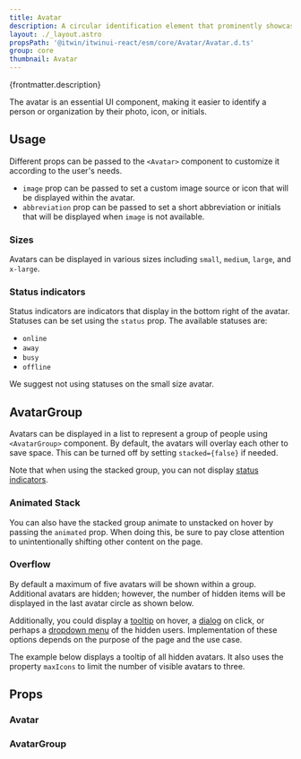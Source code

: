 ```yaml
---
title: Avatar
description: A circular identification element that prominently showcases the user's customized profile picture or their first and last name initials.
layout: ./_layout.astro
propsPath: '@itwin/itwinui-react/esm/core/Avatar/Avatar.d.ts'
group: core
thumbnail: Avatar
---
```



<p>{frontmatter.description}</p>

<LiveExample src='Avatar.main.tsx'>
  <AllExamples.AvatarMainExample client:load />
</LiveExample>

The avatar is an essential UI component, making it easier to identify a person or organization by their photo, icon, or initials.

## Usage

Different props can be passed to the `<Avatar>` component to customize it according to the user's needs.

- `image` prop can be passed to set a custom image source or icon that will be displayed within the avatar.
- `abbreviation` prop can be passed to set a short abbreviation or initials that will be displayed when `image` is not available.

<LiveExample src='Avatar.types.tsx'>
  <AllExamples.AvatarTypesExample client:load />
</LiveExample>

### Sizes

Avatars can be displayed in various sizes including `small`, `medium`, `large`, and `x-large`.

<LiveExample src='Avatar.sizes.tsx'>
  <AllExamples.AvatarSizesExample client:load />
</LiveExample>

### Status indicators

Status indicators are indicators that display in the bottom right of the avatar. Statuses can be set using the `status` prop. The available statuses are:

- `online`
- `away`
- `busy`
- `offline`

We suggest not using statuses on the small size avatar.

<LiveExample src='Avatar.statuses.tsx'>
  <AllExamples.AvatarStatusesExample client:load />
</LiveExample>

## AvatarGroup

Avatars can be displayed in a list to represent a group of people using `<AvatarGroup>` component. By default, the avatars will overlay each other to save space. This can be turned off by setting `stacked={false}` if needed.

Note that when using the stacked group, you can not display [status indicators](#status-indicators).

<LiveExample src='Avatar.groupstacked.tsx'>
  <AllExamples.AvatarGroupStackedExample client:load />
</LiveExample>

### Animated Stack

You can also have the stacked group animate to unstacked on hover by passing the `animated` prop. When doing this, be sure to pay close attention to unintentionally shifting other content on the page.

<LiveExample src='Avatar.groupanimated.tsx'>
  <AllExamples.AvatarGroupAnimatedExample client:load />
</LiveExample>

### Overflow

By default a maximum of five avatars will be shown within a group. Additional avatars are hidden; however, the number of hidden items will be displayed in the last avatar circle as shown below.

<LiveExample src='Avatar.groupoverflow.tsx'>
  <AllExamples.AvatarGroupOverflowExample client:load />
</LiveExample>

Additionally, you could display a [tooltip](tooltip) on hover, a [dialog](dialog) on click, or perhaps a [dropdown menu](dropdownmenu) of the hidden users. Implementation of these options depends on the purpose of the page and the use case.

The example below displays a tooltip of all hidden avatars. It also uses the property `maxIcons` to limit the number of visible avatars to three.

<LiveExample src='Avatar.groupoverflowtooltip.tsx'>
  <AllExamples.AvatarGroupOverflowTooltipExample client:load />
</LiveExample>

## Props

### Avatar

<PropsTable path={frontmatter.propsPath} />

### AvatarGroup
